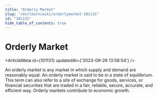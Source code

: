 ```yaml
---
title: "Orderly Market"
slug: "/en/learn/wiki/orderlymarket-101131"
id: "101131"
hide_table_of_contents: true
---
```



# Orderly Market

<ArticleMeta id={101131} updatedAt={'2023-09-26 13:58:54'} />
<div className='border-solid border-b border-t-0 my-4 border-[var(--ifm-color-gray-300)]' />

An orderly market is any market in which supply and demand are reasonably equal. An orderly market is said to be in a state of equilibrium. This term can also refer to a site of exchange for goods, services, or financial securities that are traded in a fair, reliable, secure, accurate, and efficient way. Orderly markets contribute to economic growth.
